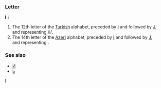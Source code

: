 ===Letter===
'''İ''' '''i'''

#The 12th letter of the [[Turkish]] alphabet, preceded by [[ı|I]] and followed by [[j|J]], and representing /i/.
#The 14th letter of the [[Azeri]] alphabet, preceded by [[ı|I]] and followed by [[j|J]], and representing {{IPAchar|/ɪ/}}.

===See also===
*[[и|И]]
*[[ь|Ь]]
[[Category:Latin letters|I]]